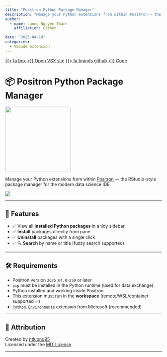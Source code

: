 ```yaml
---
title: "Positron Python Package Manager"
description: "Manage your Python extensions from within Positron — the RStudio-style package manager for the modern data science IDE"
author: 
  - name: Luong Nguyen Thanh
    affiliation: Github

date: "2025-04-10"
categories:
  - VSCode extension
---
```


<span class="listing-btn-group">
<a href="https://open-vsx.org/extension/ntluong95/positron-python-package-manager" class="btn" role="button">{{< fa box >}} Open VSX site</a> 
<a href="https://github.com/ntluong95/positron-python-package-manager" class="btn" role="button">{{< fa brands github >}} Code</a>

</span>

# 📦 Positron Python Package Manager

![](../assets/img/positron-icon.png){.img-center width=15em fig-alt="extension logo"}

Manage your Python extensions from within [Positron](https://positron.posit.co/) — the RStudio-style package manager for the modern data science IDE.

![](https://raw.githubusercontent.com/ntluong95/positron-python-package-manager/refs/heads/main/resources/screenshot.png)

---

## 🚀 Features

- ✅ View all **installed Python packages** in a tidy sidebar
- ✅ **Install** packages directly from pane
- ✅ **Uninstall** packages with a single click
- ✅ 🔍 **Search** by name or title (fuzzy search supported)

---

## 🛠 Requirements

- Positron version `2025.04.0-250` or later
- `pip` must be installed in the Python runtime (used for data exchange).
- Python installed and working inside Positron
- This extension must run in the **workspace** (remote/WSL/container supported ✅)
- [`Python Environments`](https://marketplace.visualstudio.com/items?itemName=ms-python.vscode-python-envs) extension from Microsoft (recommended)

---


## 🙏 Attribution

Created by [ntluong95](https://github.com/ntluong95)  
Licensed under the [MIT License](./LICENSE)

---



